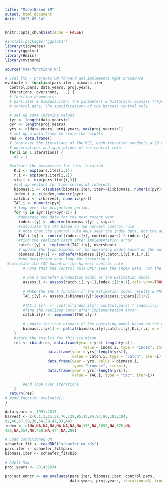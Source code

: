```yaml
---
title: "ModelBased EM"
output: html_document
date: "2025-05-14"
---
```


```r
knitr::opts_chunk$set(echo = FALSE)

#install.packages('ggplot2')
library(tidyverse)
library(ggdist)
library(Hmisc)
library(mvtnorm)

source("mse-functions.R")

```

```r

# Eval fxn - projects OM forward and implements mgmt procedure
evaluate <- function(pars.iter, biomass.iter,
  control.pars, data.years, proj.years,
  iterations, overshoot, ...) {
  # function arguments:
  # pars.iter & biomass.iter, the parameters & historical biomass trajectories of the operating model
  # control.pars, the specifications of the harvest control rule

  # set up some indexing values
  iyr <- length(data.years)+1
  pyr <- length(proj.years)
  yrs <- c(data.years, proj.years, max(proj.years)+1)
  # set up a data frame to store the results
  res <- data.frame()
  # loop over the iterations of the MSE, each iteration conducts a 20 year projection with annual generation of biomass
  # observations and appliations of the control rule.
  for(i in 1:iterations) {
    #i = 1

  #extract the parameters for this iteration
    K.i <- exp(pars.iter[i,1])
    r.i <- exp(pars.iter[i,2])
    sig.i <- exp(pars.iter[i,3])
    #set up vectors for time series of interest.
    biomass.i <- c(subset(biomass.iter, iter==i)$biomass, numeric(pyr))
    index.i <- c(index,numeric(pyr))
    catch.i <- c(harvest, numeric(pyr))
    TAC.i <- numeric(pyr)
    # loop over the projection period.
    for (y in iyr:(iyr+pyr-1)) {
      #generate the data for the most recent year
      index.i[y] <- observe(biomass.i[y] , sig.i)
      #calculate the TAC based on the harvest control rule
      # note that the control rule ONLY sees the index data, not the operating model biomass.
      TAC.i [y] <- control(index.i[y], control.pars) * index.i[y]
      #find the realized catch after implementation error
      catch.i[y] <- implement(TAC.i[y], overshoot)
      # update the true biomass of the operating model based on the output of the HCR
      biomass.i[y+1] <- schaefer(biomass.i[y],catch.i[y],K.i,r.i)
      #end projection year loop for iteration i
 #calculate the TAC based on the harvest control rule
        # note that the control rule ONLY sees the index data, not the operating model biomass.
        
        # Run a Schaefer production model as the Estimation model
        assess.i <- assess(catch.i[1:y-1],index.i[1:y-1],calc.vcov=TRUE,ini.parms, m = est.m)
        
        # Make the TAC a function of the estimation model results & FMSY (r/2)
        TAC.i[y] <- assess.i$biomass[y]*(exp(assess.i$pars[2])/2)
        
        #TAC.i [y]  <- control(index.i[y], control.pars) * index.i[y]
        #find the realized catch after implementation error
        catch.i[y] <- implement(TAC.i[y])
        
        # update the true biomass of the operating model based on the output of the HCR
        biomass.i[y+1] <- pellat(biomass.i[y],catch.i[y],K.i,r.i, m = true.m)      
    }
    #store the results for this iteration
    res <- rbind(res, data.frame(year = yrs[-length(yrs)],
                                   value = index.i, type = "index", iter = i),
                   data.frame(year = yrs[-length(yrs)],
                              value = catch.i, type = "catch", iter=i),
                   data.frame(year = yrs, value = biomass.i,
                              type= "biomass", iter=i),
                   data.frame(year = yrs[-length(yrs)],
                              value = TAC.i, type = "tac", iter=i))

        #end loop over iterations
    }
  return(res)
# #end function evaluate()
}

```

```r
data.years <- 1991:2013
harvest <- c(0.1,3,15,52,76,139,95,93,84,93,86,103,104,
92,46,67,59,30,54,59,47,33,44)
index <- c(NA,NA,NA,NA,NA,NA,NA,NA,935,NA,1057,NA,678,NA,
420,NA,554,NA,458,NA,474,NA,280)

# Load conditioned OM
schaefer_fit <- readRDS("schaefer_om.rds")
pars.iter <- schaefer_fit$pars
biomass.iter <- schaefer_fit$bio

# ApplY MSE
proj.years <- 2014:2034

project.emhcr <- em_evaluate(pars.iter, biomass.iter, control.pars,
                             data.years, proj.years, iterations=3, true.m = 2, est.m = 2)





```










